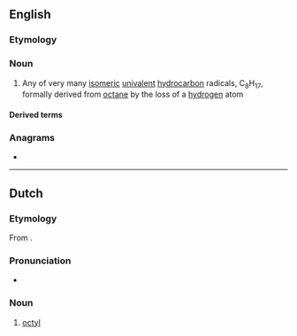 ==English==

===Etymology===
{{suffix|en|octane|yl}}

===Noun===
{{en-noun}}

# {{lb|en|organic chemistry}} Any of very many [[isomeric]] [[univalent]] [[hydrocarbon]] radicals, C<sub>8</sub>H<sub>17</sub>, formally derived from [[octane]] by the loss of a [[hydrogen]] atom

====Derived terms====
{{der2|en
|octylisothiazolinone
|octylglucoside
|octyl gallate
|perfluorooctyl
|octylamine
|octylic
|dioctyl
|isooctyl
|cyclooctyl
|tetraoctyl
|trioctylphosphine}}

===Anagrams===
* {{anagrams|en|a=cloty|cytol}}

----

==Dutch==

===Etymology===
From {{confix|nl|oct|yl}}.

===Pronunciation===
* {{IPA|nl|/ɔkˈtil/}}
{{hyphenation|nl|oc|tyl}}

===Noun===
{{nl-noun|n|-|-}}

# {{lb|nl|organic chemistry}} [[#English|octyl]]